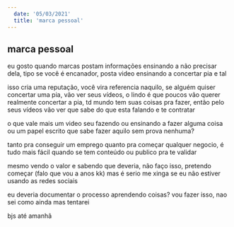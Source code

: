 ```yaml
---
  date: '05/03/2021'
  title: 'marca pessoal'
---
```


## marca pessoal

eu gosto quando marcas postam informações ensinando a não precisar dela,
tipo se você é encanador, posta video ensinando a concertar pia e tal

isso cria uma reputação, você vira referencia naquilo, se alguém quiser concertar uma pia,
vão ver seus vídeos, o lindo é que poucos vão querer realmente concertar a pia,
td mundo tem suas coisas pra fazer, então pelo seus vídeos vão ver que sabe do que esta falando e te contratar

o que vale mais um video seu fazendo ou ensinando a fazer alguma coisa
ou um papel escrito que sabe fazer aquilo sem prova nenhuma?

tanto pra conseguir um emprego quanto pra começar qualquer negocio,
é tudo mais fácil quando se tem conteúdo ou publico pra te validar

mesmo vendo o valor e sabendo que deveria, não faço isso, pretendo começar (falo que vou a anos kk)
mas é serio me xinga se eu não estiver usando as redes sociais

eu deveria documentar o processo aprendendo coisas?
vou fazer isso, nao sei como ainda mas tentarei

bjs até amanhã

